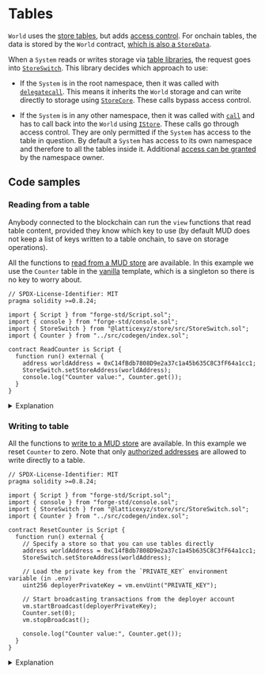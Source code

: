 
# Tables

`World` uses the [store tables](/store/tables), but adds [access control](/world/namespaces-access-control).
For onchain tables, the data is stored by the `World` contract, [which is also a `StoreData`](https://github.com/latticexyz/mud/blob/main/packages/world/src/World.sol#L43).

When a `System` reads or writes storage via [table libraries](/store/table-libraries), the request goes into [`StoreSwitch`](https://github.com/latticexyz/mud/blob/main/packages/store/src/StoreSwitch.sol). This library decides which approach to use:

- If the `System` is in the root namespace, then it was called with [`delegatecall`](https://docs.soliditylang.org/en/v0.8.22/introduction-to-smart-contracts.html#delegatecall-and-libraries).
  This means it inherits the `World` storage and can write directly to storage using [`StoreCore`](https://github.com/latticexyz/mud/blob/main/packages/store/src/StoreCore.sol).
  These calls bypass access control.

- If the `System` is in any other namespace, then it was called with [`call`](https://docs.soliditylang.org/en/v0.8.22/introduction-to-smart-contracts.html#message-calls) and has to call back into the `World` using [`IStore`](https://github.com/latticexyz/mud/blob/main/packages/store/src/IStore.sol).
  These calls go through access control.
  They are only permitted if the `System` has access to the table in question.
  By default a `System` has access to its own namespace and therefore to all the tables inside it.
  Additional [access can be granted](./namespaces-access-control) by the namespace owner.

<TableInWorld />

<TableImmutable />

## Code samples

### Reading from a table

Anybody connected to the blockchain can run the `view` functions that read table content, provided they know which key to use (by default MUD does not keep a list of keys written to a table onchain, to save on storage operations).

All the functions to [read from a MUD store](/store/table-libraries#reading-data) are available.
In this example we use the `Counter` table in the [vanilla](../templates/typescript/vanilla) template, which is a singleton so there is no key to worry about.

<CollapseCode>

```solidity filename="ReadCounter.s.sol" copy showLineNumbers {6-7,11-13}
// SPDX-License-Identifier: MIT
pragma solidity >=0.8.24;

import { Script } from "forge-std/Script.sol";
import { console } from "forge-std/console.sol";
import { StoreSwitch } from "@latticexyz/store/src/StoreSwitch.sol";
import { Counter } from "../src/codegen/index.sol";

contract ReadCounter is Script {
  function run() external {
    address worldAddress = 0xC14fBdb7808D9e2a37c1a45b635C8C3fF64a1cc1;
    StoreSwitch.setStoreAddress(worldAddress);
    console.log("Counter value:", Counter.get());
  }
}
```

</CollapseCode>

<details>

<summary>Explanation</summary>

```solidity
import { StoreSwitch } from "@latticexyz/store/src/StoreSwitch.sol";
```

We need [the `StoreSwitch` library](https://github.com/latticexyz/mud/blob/main/packages/store/src/StoreSwitch.sol) library to specify the address of the `World` with the data.

```solidity
import { Counter } from "../src/codegen/index.sol";
```

It is easiest if we import the definitions of the table that were generated using [`mud tablegen`](./cli/tablegen).

```solidity
    address worldAddress = 0xC14fBdb7808D9e2a37c1a45b635C8C3fF64a1cc1;
    StoreSwitch.setStoreAddress(worldAddress);
```

Use [`StoreSwitch`](https://github.com/latticexyz/mud/blob/main/packages/store/src/StoreSwitch.sol) with the `World` address.

```solidity
    console.log("Counter value:", Counter.get());
```

Read the information.
If this had been a table with a key, we'd need to provide the key as a parameter to `<table name>.get()`.

</details>

### Writing to table

All the functions to [write to a MUD store](/store/table-libraries#writing-data) are available.
In this example we reset `Counter` to zero.
Note that only [authorized addresses](/world/namespaces-access-control#access) are allowed to write directly to a table.

<CollapseCode>

```solidity filename="ResetCounter.s.sol" copy showLineNumbers {20}
// SPDX-License-Identifier: MIT
pragma solidity >=0.8.24;

import { Script } from "forge-std/Script.sol";
import { console } from "forge-std/console.sol";
import { StoreSwitch } from "@latticexyz/store/src/StoreSwitch.sol";
import { Counter } from "../src/codegen/index.sol";

contract ResetCounter is Script {
  function run() external {
    // Specify a store so that you can use tables directly
    address worldAddress = 0xC14fBdb7808D9e2a37c1a45b635C8C3fF64a1cc1;
    StoreSwitch.setStoreAddress(worldAddress);

    // Load the private key from the `PRIVATE_KEY` environment variable (in .env)
    uint256 deployerPrivateKey = vm.envUint("PRIVATE_KEY");

    // Start broadcasting transactions from the deployer account
    vm.startBroadcast(deployerPrivateKey);
    Counter.set(0);
    vm.stopBroadcast();

    console.log("Counter value:", Counter.get());
  }
}
```

</CollapseCode>

<details>

<summary>Explanation</summary>

```solidity
    Counter.set(0);
```

This is how you modify a table's value. If there was a key, it would be `<table name>.set(<key fields>,<value fields>)`.

</details>

